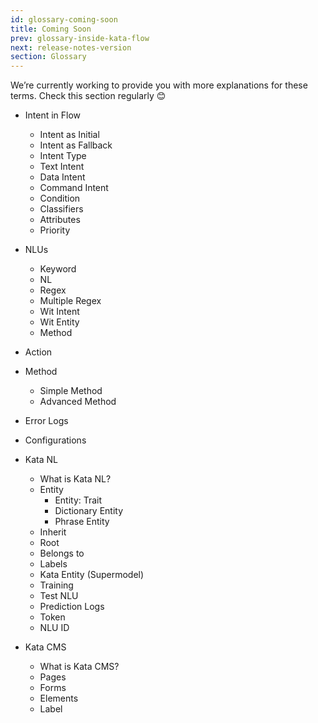 ```yaml
---
id: glossary-coming-soon
title: Coming Soon
prev: glossary-inside-kata-flow
next: release-notes-version
section: Glossary
---
```


We’re currently working to provide you with more explanations for these terms. Check this section regularly 😊

- Intent in Flow

  - Intent as Initial
  - Intent as Fallback
  - Intent Type
  - Text Intent
  - Data Intent
  - Command Intent
  - Condition
  - Classifiers
  - Attributes
  - Priority

- NLUs
  - Keyword
  - NL
  - Regex
  - Multiple Regex
  - Wit Intent
  - Wit Entity
  - Method
- Action
- Method
  - Simple Method
  - Advanced Method
- Error Logs
- Configurations
- Kata NL
  - What is Kata NL?
  - Entity
    - Entity: Trait
    - Dictionary Entity
    - Phrase Entity
  - Inherit
  - Root
  - Belongs to
  - Labels
  - Kata Entity (Supermodel)
  - Training
  - Test NLU
  - Prediction Logs
  - Token
  - NLU ID
- Kata CMS
  - What is Kata CMS?
  - Pages
  - Forms
  - Elements
  - Label
